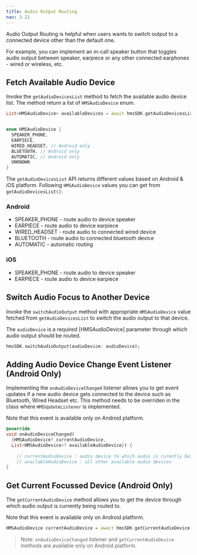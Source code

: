 ---
title: Audio Output Routing
nav: 3.21
---

Audio Output Routing is helpful when users wants to switch output to a connected device other than the default one.

For example, you can implement an in-call speaker button that toggles audio output between speaker, earpiece or any other connected earphones - wired or wireless, etc.

## Fetch Available Audio Device

Invoke the `getAudioDevicesList` method to fetch the available audio device list. The method return a list of `HMSAudioDevice` enum.

```dart
List<HMSAudioDevice> availableDevices = await hmsSDK.getAudioDevicesList();


enum HMSAudioDevice {
  SPEAKER_PHONE,
  EARPIECE,
  WIRED_HEADSET, // Android only
  BLUETOOTH, // Android only
  AUTOMATIC, // Android only
  UNKNOWN
}
```

The `getAudioDevicesList` API returns different values based on Android & iOS platform. Following `HMSAudioDevice` values you can get from `getAudioDevicesList()`:

### Android
* SPEAKER_PHONE   - route audio to device speaker
* EARPIECE  - route audio to device earpiece
* WIRED_HEADSET     - route audio to connected wired device
* BLUETOOTH - route audio to connected bluetooth device
* AUTOMATIC - automatic routing

### iOS
* SPEAKER_PHONE   - route audio to device speaker
* EARPIECE  - route audio to device earpiece


## Switch Audio Focus to Another Device

Invoke the `switchAudioOutput` method with appropriate `HMSAudioDevice` value fetched from `getAudioDevicesList` to switch the audio output to that device.


The `audioDevice` is a required [HMSAudioDevice] parameter through which audio output should be routed.

```dart
hmsSDK.switchAudioOutput(audioDevice: audioDevice);
```

## Adding Audio Device Change Event Listener (Android Only)

Implementing the `onAudioDeviceChanged` listener allows you to get event updates if a new audio device gets connected to the device such as Bluetooth, Wired Headset etc. 
This method needs to be overriden in the class where `HMSUpdateListener` is implemented.

Note that this event is available only on Android platform.


```dart
@override
void onAudioDeviceChanged(
  {HMSAudioDevice? currentAudioDevice,
  List<HMSAudioDevice>? availableAudioDevice}) {
  
    // currentAudioDevice : audio device to which audio is curently being routed to
    // availableAudioDevice : all other available audio devices
}
```

## Get Current Focussed Device (Android Only)

The `getCurrentAudioDevice` method allows you to get the device through which audio output is currently being routed to.


Note that this event is available only on Android platform.

```dart
HMSAudioDevice currentAudioDevice = await hmsSDK.getCurrentAudioDevice();
```




> Note: `onAudioDeviceChanged` listener and `getCurrentAudioDevice` methods are available only on Android platform.
